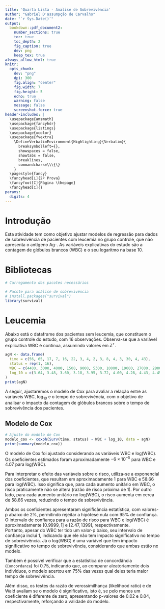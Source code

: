 ```yaml
---
title: 'Quarta Lista - Analise de Sobrevivência'
author: "Gabriel D'assumpção de Carvalho"
date: "`r Sys.Date()`"
output:
  bookdown::pdf_document2:
    number_sections: true
    toc: true
    toc_depth: 2
    fig_caption: true
    dev: png
    keep_tex: true
always_allow_html: true
knitr:
  opts_chunk:
    dev: "png"
    dpi: 300
    fig.align: "center"
    fig.width: 7
    fig.height: 5
    echo: true
    warning: false
    message: false
    screenshot.force: true
header-includes: |
  \usepackage{amsmath}
  \usepackage{fancyhdr}
  \usepackage{listings}
  \usepackage{xcolor}
  \usepackage{fvextra}
    \DefineVerbatimEnvironment{Highlighting}{Verbatim}{
      breaksymbolleft={},
      showspaces = false,
      showtabs = false,
      breaklines,
      commandchars=\\\{\}
    }
  \pagestyle{fancy}
  \fancyhead[L]{2º Prova}
  \fancyfoot[C]{Página \thepage}
  \fancyhead[C]{}
params:
  digits: 4
---
```


\newpage

# Introdução


Esta atividade tem como objetivo ajustar modelos de regressão para dados de sobrevivência de pacientes com leucemia no grupo controle, que não apresenta o antígeno Ag-. As variáveis explicativas do estudo são a contagem de glóbulos brancos (WBC) e o seu logaritmo na base 10.

# Bibliotecas
```r
# Carregamento dos pacotes necessários

# Pacote para análise de sobrevivência
# install.packages("survival")
library(survival)
```

# Leucemia

Abaixo está o dataframe dos pacientes sem leucemia, que constituem o grupo controle do estudo, com 16 observações. Observa-se que a variável explicativa WBC é contínua, assumindo valores em $\mathbb{Z}^+$.


```r
agN <- data.frame(
  time = c(56, 65, 17, 7, 16, 22, 3, 4, 2, 3, 8, 4, 3, 30, 4, 43),
  status = rep(1, 16),
  WBC = c(4400, 3000, 4000, 1500, 9000, 5300, 10000, 19000, 27000, 28000, 31000, 26000, 21000, 79000, 100000, 100000),
  log_10 = c(3.64, 3.48, 3.60, 3.18, 3.95, 3.72, 4.00, 4.28, 4.43, 4.45, 4.49, 4.41, 4.32, 4.90, 5.00, 5.00)
)
print(agN)
```

A seguir, ajustaremos o modelo de Cox para avaliar a relação entre as variáveis WBC, log$_{10}$ e o tempo de sobrevivência, com o objetivo de analisar o impacto da contagem de glóbulos brancos sobre o tempo de sobrevivência dos pacientes.

## Modelo de Cox

```r
# Ajuste do modelo de Cox
modelo_cox <- coxph(Surv(time, status) ~ WBC + log_10, data = agN)
print(summary(modelo_cox))
```

O modelo de Cox foi ajustado considerando as variáveis WBC e log(WBC). Os coeficientes estimados foram aproximadamente $-6 \times 10^{-5}$ para WBC e $4.07$ para log(WBC).

Para interpretar o efeito das variáveis sobre o risco, utiliza-se a exponencial dos coeficientes, que resultam em aproximadamente $1$ para WBC e $58.66$ para log(WBC). Isso significa que, para cada aumento unitário em WBC, o risco praticamente não se altera (razão de risco próxima de 1). Por outro lado, para cada aumento unitário no log(WBC), o risco aumenta em cerca de 58.66 vezes, reduzindo o tempo de sobrevivência.

Ambos os coeficientes apresentaram significância estatística, com valores-p abaixo de 2%, permitindo rejeitar a hipótese nula com 95% de confiança.  
O intervalo de confiança para a razão de risco para WBC e log(WBC) é aproximadamente $[0.9999, 1]$ e $[2.47, 1399]$, respectivamente.  
Portanto, apesar do WBC ter tido um valor-p baixo, seu intervalo de confiança inclui 1, indicando que ele não tem impacto significativo no tempo de sobrevivência. Já o log(WBC) é uma variável que tem impacto significativo no tempo de sobrevivência, considerando que ambas estão no modelo.

Também é possível verificar que a estatística de concordância (`Concordance`) foi 0.75, indicando que, ao comparar aleatoriamente dois indivíduos, o modelo acertou em 75% das vezes qual deles teria maior tempo de sobrevivência.  

Além disso, os testes da razão de verossimilhança (likelihood ratio) e de Wald avaliam se o modelo é significativo, isto é, se pelo menos um coeficiente é diferente de zero, apresentando p-valores de 0.02 e 0.04, respectivamente, reforçando a validade do modelo.






